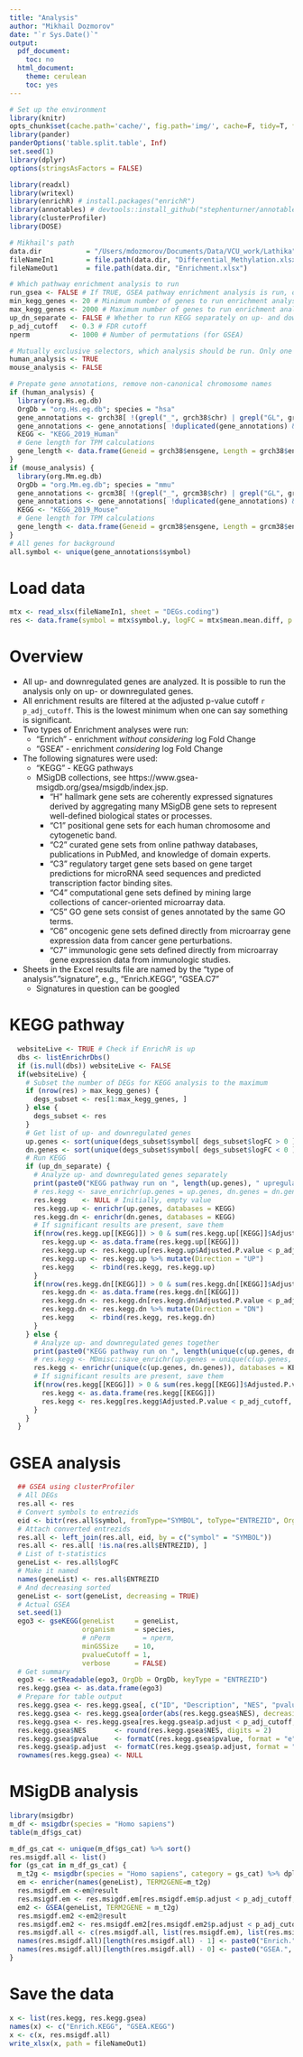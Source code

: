 ```yaml
---
title: "Analysis"
author: "Mikhail Dozmorov"
date: "`r Sys.Date()`"
output:
  pdf_document:
    toc: no
  html_document:
    theme: cerulean
    toc: yes
---
```


```r
# Set up the environment
library(knitr)
opts_chunk$set(cache.path='cache/', fig.path='img/', cache=F, tidy=T, fig.keep='high', echo=F, dpi=100, warnings=F, message=F, comment=NA, warning=F, results='as.is', fig.width = 10, fig.height = 6) #out.width=700, 
library(pander)
panderOptions('table.split.table', Inf)
set.seed(1)
library(dplyr)
options(stringsAsFactors = FALSE)
```

```r
library(readxl)
library(writexl)
library(enrichR) # install.packages("enrichR")
library(annotables) # devtools::install_github("stephenturner/annotables") Annotations of Ensembl IDs
library(clusterProfiler)
library(DOSE)
```

```r
# Mikhail's path
data.dir           = "/Users/mdozmorov/Documents/Data/VCU_work/Lathika"
fileNameIn1        = file.path(data.dir, "Differential_Methylation.xlsx")
fileNameOut1       = file.path(data.dir, "Enrichment.xlsx")

# Which pathway enrichment analysis to run
run_gsea <- FALSE # If TRUE, GSEA pathway enrichment analysis is run, otherwise, standard hypergeometric-based enrichment
min_kegg_genes <- 20 # Minimum number of genes to run enrichment analysis on
max_kegg_genes <- 2000 # Maximum number of genes to run enrichment analysis on
up_dn_separate <- FALSE # Whether to run KEGG separately on up- and downregulated genes. FALSE - do not distinguish directionality
p_adj_cutoff   <- 0.3 # FDR cutoff
nperm          <- 1000 # Number of permutations (for GSEA)
```

```r
# Mutually exclusive selectors, which analysis should be run. Only one may be TRUE
human_analysis <- TRUE
mouse_analysis <- FALSE

# Prepate gene annotations, remove non-canonical chromosome names
if (human_analysis) {
  library(org.Hs.eg.db)
  OrgDb = "org.Hs.eg.db"; species = "hsa"
  gene_annotations <- grch38[ !(grepl("_", grch38$chr) | grepl("GL", grch38$chr)), c("ensgene", "symbol", "biotype", "description")]
  gene_annotations <- gene_annotations[ !duplicated(gene_annotations) & !is.na(gene_annotations$symbol) & gene_annotations$description != "", ]
  KEGG <- "KEGG_2019_Human"
  # Gene length for TPM calculations
  gene_length <- data.frame(Geneid = grch38$ensgene, Length = grch38$end - grch38$start)
}
if (mouse_analysis) {
  library(org.Mm.eg.db)
  OrgDb = "org.Mm.eg.db"; species = "mmu"
  gene_annotations <- grcm38[ !(grepl("_", grcm38$chr) | grepl("GL", grcm38$chr)), c("ensgene", "symbol", "biotype", "description")]
  gene_annotations <- gene_annotations[ !duplicated(gene_annotations) & !is.na(gene_annotations$symbol) & gene_annotations$description != "", ]
  KEGG <- "KEGG_2019_Mouse"
  # Gene length for TPM calculations
  gene_length <- data.frame(Geneid = grcm38$ensgene, Length = grcm38$end - grcm38$start)
}
# All genes for background
all.symbol <- unique(gene_annotations$symbol) 
```

# Load data

```r
mtx <- read_xlsx(fileNameIn1, sheet = "DEGs.coding")
res <- data.frame(symbol = mtx$symbol.y, logFC = mtx$mean.mean.diff, p.adj = mtx$comb.p.adj.fdr)
```

# Overview

- All up- and downregulated genes are analyzed. It is possible to run the analysis only on up- or downregulated genes.
- All enrichment results are filtered at the adjusted p-value cutoff `r p_adj_cutoff`. This is the lowest minimum when one can say something is significant.
- Two types of Enrichment analyses were run:
    - "Enrich" - enrichment _without considering_ log Fold Change
    - "GSEA" - enrichment _considering_ log Fold Change
- The following signatures were used:
    - "KEGG" - KEGG pathways
    - MSigDB collections, see  https://www.gsea-msigdb.org/gsea/msigdb/index.jsp. 
        - "H"	hallmark gene sets  are coherently expressed signatures derived by aggregating many MSigDB gene sets to represent well-defined biological states or processes.
        - "C1"	positional gene sets  for each human chromosome and cytogenetic band.
        - "C2"	curated gene sets  from online pathway databases, publications in PubMed, and knowledge of domain experts.
        - "C3"	regulatory target gene sets  based on gene target predictions for microRNA seed sequences and predicted transcription factor binding sites.
        - "C4"	computational gene sets  defined by mining large collections of cancer-oriented microarray data.
        - "C5"	GO gene sets  consist of genes annotated by the same GO terms.
        - "C6"	oncogenic gene sets  defined directly from microarray gene expression data from cancer gene perturbations.
        - "C7"	immunologic gene sets  defined directly from microarray gene expression data from immunologic studies.
- Sheets in the Excel results file are named by the "type of analysis"."signature", e.g., "Enrich.KEGG", "GSEA.C7"
    - Signatures in question can be googled

# KEGG pathway 

<!--**Legend:** "ID", "Description" - KEGG pathway ID/description, respectively; "NES" - [normalized enrichment score](http://software.broadinstitute.org/gsea/doc/GSEAUserGuideFrame.html); "pvalue", "p.adjust" - raw and FDR-adjusted p-values, respectively; "core_enrichment" - genes enriched in the corresponding pathway.-->


```r
  websiteLive <- TRUE # Check if EnrichR is up
  dbs <- listEnrichrDbs()
  if (is.null(dbs)) websiteLive <- FALSE
  if(websiteLive) {
    # Subset the number of DEGs for KEGG analysis to the maximum
    if (nrow(res) > max_kegg_genes) {
      degs_subset <- res[1:max_kegg_genes, ]
    } else {
      degs_subset <- res
    }
    # Get list of up- and downregulated genes
    up.genes <- sort(unique(degs_subset$symbol[ degs_subset$logFC > 0 ]))
    dn.genes <- sort(unique(degs_subset$symbol[ degs_subset$logFC < 0 ]))
    # Run KEGG
    if (up_dn_separate) {
      # Analyze up- and downregulated genes separately
      print(paste0("KEGG pathway run on ", length(up.genes), " upregulated and ", length(dn.genes), " downregulated genes."))
      # res.kegg <- save_enrichr(up.genes = up.genes, dn.genes = dn.genes, databases = KEGG, fdr.cutoff = p_adj_cutoff, fileName = fileName_rna, wb = wb, sheetName = "KEGG_1")
      res.kegg    <- NULL # Initially, empty value
      res.kegg.up <- enrichr(up.genes, databases = KEGG)
      res.kegg.dn <- enrichr(dn.genes, databases = KEGG)
      # If significant results are present, save them
      if(nrow(res.kegg.up[[KEGG]]) > 0 & sum(res.kegg.up[[KEGG]]$Adjusted.P.value < p_adj_cutoff) > 0) {
        res.kegg.up <- as.data.frame(res.kegg.up[[KEGG]])
        res.kegg.up <- res.kegg.up[res.kegg.up$Adjusted.P.value < p_adj_cutoff, , drop = FALSE]
        res.kegg.up <- res.kegg.up %>% mutate(Direction = "UP")
        res.kegg    <- rbind(res.kegg, res.kegg.up)
      }
      if(nrow(res.kegg.dn[[KEGG]]) > 0 & sum(res.kegg.dn[[KEGG]]$Adjusted.P.value < p_adj_cutoff) > 0) {
        res.kegg.dn <- as.data.frame(res.kegg.dn[[KEGG]])
        res.kegg.dn <- res.kegg.dn[res.kegg.dn$Adjusted.P.value < p_adj_cutoff, , drop = FALSE]
        res.kegg.dn <- res.kegg.dn %>% mutate(Direction = "DN")
        res.kegg    <- rbind(res.kegg, res.kegg.dn)
      }
    } else {
      # Analyze up- and downregulated genes together
      print(paste0("KEGG pathway run on ", length(unique(c(up.genes, dn.genes))), " genes without distinguishing them by directionality."))
      # res.kegg <- MDmisc::save_enrichr(up.genes = unique(c(up.genes, dn.genes)), databases = KEGG, fdr.cutoff = p_adj_cutoff, fileName = fileName_rna, wb = wb, sheetName = "KEGG_1")
      res.kegg <- enrichr(unique(c(up.genes, dn.genes)), databases = KEGG) # KEGG results only
      # If significant results are present, save them
      if(nrow(res.kegg[[KEGG]]) > 0 & sum(res.kegg[[KEGG]]$Adjusted.P.value < p_adj_cutoff) > 0) {
        res.kegg <- as.data.frame(res.kegg[[KEGG]])
        res.kegg <- res.kegg[res.kegg$Adjusted.P.value < p_adj_cutoff, , drop = FALSE]
      }
    }
  }
```

# GSEA analysis 

```r
  ## GSEA using clusterProfiler
  # All DEGs
  res.all <- res
  # Convert symbols to entrezids
  eid <- bitr(res.all$symbol, fromType="SYMBOL", toType="ENTREZID", OrgDb=OrgDb)
  # Attach converted entrezids
  res.all <- left_join(res.all, eid, by = c("symbol" = "SYMBOL"))
  res.all <- res.all[ !is.na(res.all$ENTREZID), ]
  # List of t-statistics
  geneList <- res.all$logFC
  # Make it named
  names(geneList) <- res.all$ENTREZID
  # And decreasing sorted
  geneList <- sort(geneList, decreasing = TRUE)
  # Actual GSEA
  set.seed(1)
  ego3 <- gseKEGG(geneList     = geneList,
                  organism     = species,
                  # nPerm        = nperm,
                  minGSSize    = 10,
                  pvalueCutoff = 1,
                  verbose      = FALSE)
  # Get summary
  ego3 <- setReadable(ego3, OrgDb = OrgDb, keyType = "ENTREZID")
  res.kegg.gsea <- as.data.frame(ego3)
  # Prepare for table output
  res.kegg.gsea <- res.kegg.gsea[, c("ID", "Description", "NES", "pvalue", "p.adjust", "core_enrichment")]
  res.kegg.gsea <- res.kegg.gsea[order(abs(res.kegg.gsea$NES), decreasing = TRUE), ]
  res.kegg.gsea <- res.kegg.gsea[res.kegg.gsea$p.adjust < p_adj_cutoff, ]
  res.kegg.gsea$NES       <- round(res.kegg.gsea$NES, digits = 2)
  res.kegg.gsea$pvalue    <- formatC(res.kegg.gsea$pvalue, format = "e", digits = 2)
  res.kegg.gsea$p.adjust  <- formatC(res.kegg.gsea$p.adjust, format = "e", digits = 2)
  rownames(res.kegg.gsea) <- NULL
```

# MSigDB analysis

```r
library(msigdbr)
m_df <- msigdbr(species = "Homo sapiens")
table(m_df$gs_cat)

m_df_gs_cat <- unique(m_df$gs_cat) %>% sort()
res.msigdf.all <- list()
for (gs_cat in m_df_gs_cat) {
  m_t2g <- msigdbr(species = "Homo sapiens", category = gs_cat) %>% dplyr::select(gs_name, entrez_gene)
  em <- enricher(names(geneList), TERM2GENE=m_t2g)
  res.msigdf.em <-em@result
  res.msigdf.em <- res.msigdf.em[res.msigdf.em$p.adjust < p_adj_cutoff, ]
  em2 <- GSEA(geneList, TERM2GENE = m_t2g)
  res.msigdf.em2 <-em2@result
  res.msigdf.em2 <- res.msigdf.em2[res.msigdf.em2$p.adjust < p_adj_cutoff, ]
  res.msigdf.all <- c(res.msigdf.all, list(res.msigdf.em), list(res.msigdf.em2))
  names(res.msigdf.all)[length(res.msigdf.all) - 1] <- paste0("Enrich.", gs_cat)
  names(res.msigdf.all)[length(res.msigdf.all) - 0] <- paste0("GSEA.", gs_cat)
}
```

# Save the data

```r
x <- list(res.kegg, res.kegg.gsea)
names(x) <- c("Enrich.KEGG", "GSEA.KEGG")
x <- c(x, res.msigdf.all)
write_xlsx(x, path = fileNameOut1)
```

